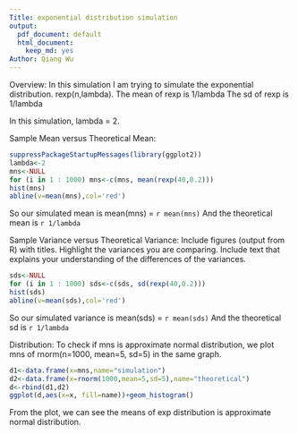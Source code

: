 ```yaml
---
Title: exponential distribution simulation
output:
  pdf_document: default
  html_document:
    keep_md: yes
Author: Qiang Wu
---
```


 Overview: 
 In this simulation I am trying to simulate the exponential distribution.
 rexp(n,lambda).
The mean of rexp is 1/lambda
The sd of rexp is 1/lambda

In this simulation, lambda = 2.

Sample Mean versus Theoretical Mean: 

```r
suppressPackageStartupMessages(library(ggplot2))
lambda<-2
mns<-NULL
for (i in 1 : 1000) mns<-c(mns, mean(rexp(40,0.2)))
hist(mns)
abline(v=mean(mns),col='red')
```

So our simulated mean is mean(mns) = `r mean(mns)`
And the theoretical mean is `r 1/lambda`

Sample Variance versus Theoretical Variance: Include figures (output from R) with titles. Highlight the variances you are comparing. Include text that explains your understanding of the differences of the variances.

```r
sds<-NULL
for (i in 1 : 1000) sds<-c(sds, sd(rexp(40,0.2)))
hist(sds)
abline(v=mean(sds),col='red')
```

So our simulated variance is mean(sds) = `r mean(sds)`
And the theoretical sd is `r 1/lambda`

Distribution: To check if mns is approximate normal distribution, we plot mns of rnorm(n=1000, mean=5, sd=5) in the same graph.
```r
d1<-data.frame(x=mns,name="simulation")
d2<-data.frame(x=rnorm(1000,mean=5,sd=5),name="theoretical")
d<-rbind(d1,d2)
ggplot(d,aes(x=x, fill=name))+geom_histogram()
```

From the plot, we can see the means of exp distribution is approximate normal distribution.



